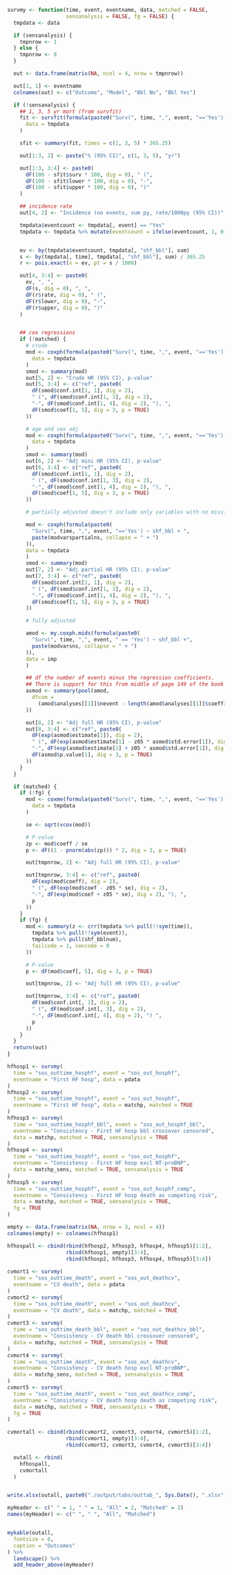 ```r
survmy <- function(time, event, eventname, data, matched = FALSE,
                   sensanalysis = FALSE, fg = FALSE) {
  tmpdata <- data

  if (sensanalysis) {
    tmpnrow <- 1
  } else {
    tmpnrow <- 8
  }

  out <- data.frame(matrix(NA, ncol = 4, nrow = tmpnrow))

  out[1, 1] <- eventname
  colnames(out) <- c("Outcome", "Model", "Bbl No", "Bbl Yes")

  if (!sensanalysis) {
    ## 1, 3, 5 yr mort (from survfit)
    fit <- survfit(formula(paste0("Surv(", time, ",", event, "=='Yes') ~ shf_bbl")),
      data = tmpdata
    )

    sfit <- summary(fit, times = c(1, 3, 5) * 365.25)

    out[1:3, 2] <- paste("% (95% CI)", c(1, 3, 5), "yr")

    out[1:3, 3:4] <- paste0(
      dF(100 - sfit$surv * 100, dig = 0), " (",
      dF(100 - sfit$lower * 100, dig = 0), "-",
      dF(100 - sfit$upper * 100, dig = 0), ")"
    )

    ## incidence rate
    out[4, 2] <- "Incidence (no events, sum py, rate/1000py (95% CI))"

    tmpdata$eventcount <- tmpdata[, event] == "Yes"
    tmpdata <- tmpdata %>% mutate(eventcount = ifelse(eventcount, 1, 0))


    ev <- by(tmpdata$eventcount, tmpdata[, "shf_bbl"], sum)
    s <- by(tmpdata[, time], tmpdata[, "shf_bbl"], sum) / 365.25
    r <- pois.exact(x = ev, pt = s / 1000)

    out[4, 3:4] <- paste0(
      ev, ", ",
      dF(s, dig = 0), ", ",
      dF(r$rate, dig = 0), " (",
      dF(r$lower, dig = 0), "-",
      dF(r$upper, dig = 0), ")"
    )


    ## cox regressions
    if (!matched) {
      # crude
      mod <- coxph(formula(paste0("Surv(", time, ",", event, "=='Yes') ~ shf_bbl")),
        data = tmpdata
      )
      smod <- summary(mod)
      out[5, 2] <- "Crude HR (95% CI), p-value"
      out[5, 3:4] <- c("ref", paste0(
        dF(smod$conf.int[1, 1], dig = 2),
        " (", dF(smod$conf.int[1, 3], dig = 2),
        "-", dF(smod$conf.int[1, 4], dig = 2), "), ",
        dF(smod$coef[1, 5], dig = 3, p = TRUE)
      ))

      # age and sex adj
      mod <- coxph(formula(paste0("Surv(", time, ",", event, "=='Yes') ~ shf_bbl + ns(shf_age, 4) + shf_sex")),
        data = tmpdata
      )
      smod <- summary(mod)
      out[6, 2] <- "Adj mini HR (95% CI), p-value"
      out[6, 3:4] <- c("ref", paste0(
        dF(smod$conf.int[1, 1], dig = 2),
        " (", dF(smod$conf.int[1, 3], dig = 2),
        "-", dF(smod$conf.int[1, 4], dig = 2), "), ",
        dF(smod$coef[1, 5], dig = 3, p = TRUE)
      ))

      # partially adjusted doesn't include only variables with no missing

      mod <- coxph(formula(paste0(
        "Surv(", time, ",", event, "=='Yes') ~ shf_bbl + ",
        paste(modvarspartialns, collapse = " + ")
      )),
      data = tmpdata
      )
      smod <- summary(mod)
      out[7, 2] <- "Adj partial HR (95% CI), p-value"
      out[7, 3:4] <- c("ref", paste0(
        dF(smod$conf.int[1, 1], dig = 2),
        " (", dF(smod$conf.int[1, 3], dig = 2),
        "-", dF(smod$conf.int[1, 4], dig = 2), "), ",
        dF(smod$coef[1, 5], dig = 3, p = TRUE)
      ))

      # fully adjusted

      amod <- my.coxph.mids(formula(paste0(
        "Surv(", time, ",", event, " == 'Yes') ~ shf_bbl +",
        paste(modvarsns, collapse = " + ")
      )),
      data = imp
      )

      ## df the number of events minus the regression coefficients.
      ## There is support for this from middle of page 149 of the book by Parmer & Machin (ISBN 0471936405)
      asmod <- summary(pool(amod,
        dfcom =
          (amod$analyses[[1]]$nevent - length(amod$analyses[[1]]$coefficients))
      ))

      out[8, 2] <- "Adj full HR (95% CI), p-value"
      out[8, 3:4] <- c("ref", paste0(
        dF(exp(asmod$estimate[1]), dig = 2),
        " (", dF(exp(asmod$estimate[1] - z05 * asmod$std.error[1]), dig = 2),
        "-", dF(exp(asmod$estimate[1] + z05 * asmod$std.error[1]), dig = 2), "), ",
        dF(asmod$p.value[1], dig = 3, p = TRUE)
      ))
    }
  }

  if (matched) {
    if (!fg) {
      mod <- coxme(formula(paste0("Surv(", time, ",", event, "=='Yes') ~ shf_bbl + (1|par)")),
        data = tmpdata
      )

      se <- sqrt(vcov(mod))

      # P-value
      zp <- mod$coeff / se
      p <- dF((1 - pnorm(abs(zp))) * 2, dig = 3, p = TRUE)

      out[tmpnrow, 2] <- "Adj full HR (95% CI), p-value"

      out[tmpnrow, 3:4] <- c("ref", paste0(
        dF(exp(mod$coeff), dig = 2),
        " (", dF(exp(mod$coef - z05 * se), dig = 2),
        "-", dF(exp(mod$coef + z05 * se), dig = 2), "), ",
        p
      ))
    }
    if (fg) {
      mod <- summary(z <- crr(tmpdata %>% pull(!!sym(time)),
        tmpdata %>% pull(!!sym(event)),
        tmpdata %>% pull(shf_bblnum),
        failcode = 1, cencode = 0
      ))

      # P-value
      p <- dF(mod$coef[, 5], dig = 3, p = TRUE)

      out[tmpnrow, 2] <- "Adj full HR (95% CI), p-value"

      out[tmpnrow, 3:4] <- c("ref", paste0(
        dF(mod$conf.int[, 1], dig = 2),
        " (", dF(mod$conf.int[, 3], dig = 2),
        "-", dF(mod$conf.int[, 4], dig = 2), ") ",
        p
      ))
    }
  }
  return(out)
}

hfhosp1 <- survmy(
  time = "sos_outtime_hosphf", event = "sos_out_hosphf",
  eventname = "First HF hosp", data = pdata
)
hfhosp2 <- survmy(
  time = "sos_outtime_hosphf", event = "sos_out_hosphf",
  eventname = "First HF hosp", data = matchp, matched = TRUE
)
hfhosp3 <- survmy(
  time = "sos_outtime_hosphf_bbl", event = "sos_out_hosphf_bbl",
  eventname = "Consistency - First HF hosp bbl crossover censored",
  data = matchp, matched = TRUE, sensanalysis = TRUE
)
hfhosp4 <- survmy(
  time = "sos_outtime_hosphf", event = "sos_out_hosphf",
  eventname = "Consistency - First HF hosp excl NT-proBNP",
  data = matchp_sens, matched = TRUE, sensanalysis = TRUE
)
hfhosp5 <- survmy(
  time = "sos_outtime_hosphf", event = "sos_out_hosphf_comp",
  eventname = "Consistency - First HF hosp death as competing risk",
  data = matchp, matched = TRUE, sensanalysis = TRUE,
  fg = TRUE
)

empty <- data.frame(matrix(NA, nrow = 3, ncol = 4))
colnames(empty) <- colnames(hfhosp1)

hfhospall <- cbind(rbind(hfhosp2, hfhosp3, hfhosp4, hfhosp5)[1:2], 
                   rbind(hfhosp1, empty)[3:4], 
                   rbind(hfhosp2, hfhosp3, hfhosp4, hfhosp5)[3:4])
  
cvmort1 <- survmy(
  time = "sos_outtime_death", event = "sos_out_deathcv",
  eventname = "CV death", data = pdata
)
cvmort2 <- survmy(
  time = "sos_outtime_death", event = "sos_out_deathcv",
  eventname = "CV death", data = matchp, matched = TRUE
)
cvmort3 <- survmy(
  time = "sos_outtime_death_bbl", event = "sos_out_deathcv_bbl",
  eventname = "Consistency - CV death bbl crossover censored",
  data = matchp, matched = TRUE, sensanalysis = TRUE
)
cvmort4 <- survmy(
  time = "sos_outtime_death", event = "sos_out_deathcv",
  eventname = "Consistency - CV death hosp excl NT-proBNP",
  data = matchp_sens, matched = TRUE, sensanalysis = TRUE
)
cvmort5 <- survmy(
  time = "sos_outtime_death", event = "sos_out_deathcv_comp",
  eventname = "Consistency - CV death hosp death as competing risk",
  data = matchp, matched = TRUE, sensanalysis = TRUE,
  fg = TRUE
)

cvmortall <- cbind(rbind(cvmort2, cvmort3, cvmort4, cvmort5)[1:2],
                   rbind(cvmort1, empty)[3:4], 
                   rbind(cvmort2, cvmort3, cvmort4, cvmort5)[3:4])

  outall <- rbind(
    hfhospall, 
    cvmortall
  )


write.xlsx(outall, paste0("./output/tabs/outtab_", Sys.Date(), ".xlsx"), rowNames = FALSE)

myHeader <- c(" " = 1, " " = 1, "All" = 2, "Matched" = 2)
names(myHeader) <- c(" ", " ", "All", "Matched")


mykable(outall,
  fontsize = 6,
  caption = "Outcomes"
) %>%
  landscape() %>%
  add_header_above(myHeader)
```
